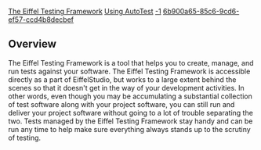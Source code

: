 [[Property:title|The Eiffel Testing Framework]]
[[Property:link_title|Using AutoTest]]
[[Property:weight|-1]]
[[Property:uuid|6b900a65-85c6-9cd6-ef57-ccd4b8decbef]]
{{underconstruction}}


==Overview==

The Eiffel Testing Framework is a tool that helps you to create, manage, and run tests against your software. The Eiffel Testing Framework is accessible directly as a part of EiffelStudio, but works to a large extent behind the scenes so that it doesn't get in the way of your development activities. In other words, even though you may be accumulating a substantial collection of test software along with your project software, you can still run and deliver your project software without going to a lot of trouble separating the two. Tests managed by the Eiffel Testing Framework stay handy and can be run any time to help make sure everything always stands up to the scrutiny of testing. 



